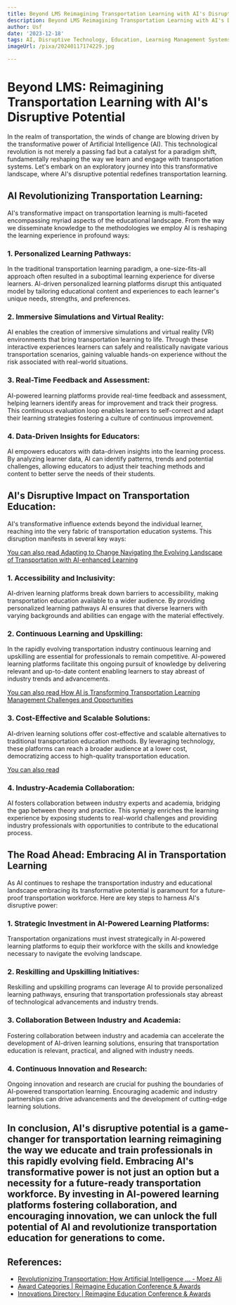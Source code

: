```yaml
---
title: Beyond LMS Reimagining Transportation Learning with AI's Disruptive Potential
description: Beyond LMS Reimagining Transportation Learning with AI's Disruptive Potential
author: Usf
date: '2023-12-18'
tags: AI, Disruptive Technology, Education, Learning Management Systems, Transportation
imageUrl: /pixa/20240117174229.jpg

---
```

# Beyond LMS:  Reimagining Transportation  Learning with AI's Disruptive Potential

In the realm of transportation, the winds  of change are blowing driven by the transformative power of  Artificial Intelligence (AI). This  technological revolution is not  merely  a passing fad but a catalyst for a paradigm shift, fundamentally reshaping the way we learn and engage with transportation systems. Let's embark on an  exploratory journey into this transformative landscape, where AI's disruptive potential  redefines transportation learning.

## AI Revolutionizing Transportation  Learning:

AI's transformative impact on transportation learning is multi-faceted encompassing myriad aspects  of the educational landscape. From the way  we disseminate knowledge to the methodologies we employ AI is reshaping the learning experience in profound ways:

### 1. Personalized Learning  Pathways:

In  the traditional transportation learning paradigm, a one-size-fits-all approach often resulted in a  suboptimal learning experience for  diverse  learners.  AI-driven personalized learning platforms disrupt this antiquated model by tailoring educational content and experiences to each learner's  unique needs, strengths, and preferences.

### 2.  Immersive Simulations and Virtual Reality:

AI enables the creation of  immersive simulations and virtual reality (VR) environments that bring transportation learning to life. Through these interactive experiences learners can safely and realistically navigate various transportation scenarios,  gaining valuable hands-on experience without the  risk associated with real-world situations.

### 3. Real-Time Feedback and Assessment:

AI-powered learning platforms provide real-time feedback and assessment,  helping learners identify areas for improvement and track their progress. This continuous evaluation  loop enables learners to self-correct and adapt their learning  strategies fostering a culture of continuous improvement.

### 4. Data-Driven  Insights for Educators:

AI  empowers educators with data-driven insights into  the  learning process. By analyzing learner data, AI can identify patterns, trends and potential challenges, allowing educators to  adjust their teaching methods and content to better serve the needs of their students.

## AI's Disruptive Impact on Transportation Education:

AI's transformative influence extends beyond  the individual learner, reaching into the very fabric of transportation education systems. This disruption manifests in several key  ways:

[You can also read Adapting to Change Navigating the Evolving Landscape of  Transportation with AI-enhanced Learning](Adapting%20to%20Change%20Navigating%20the%20Evolving%20Landscape%20of%20Transportation%20with%20AI-enhanced%20Learning)


### 1. Accessibility and Inclusivity:

AI-driven learning platforms break down barriers to accessibility, making transportation education available to a wider audience. By providing personalized learning pathways AI ensures that diverse learners with varying  backgrounds and abilities can engage with the material effectively.

### 2.  Continuous Learning and  Upskilling:

In the  rapidly evolving  transportation industry continuous learning and upskilling are essential for professionals to remain  competitive. AI-powered learning platforms  facilitate this ongoing  pursuit of knowledge by delivering  relevant and up-to-date content enabling  learners to stay abreast of industry trends and advancements.

[You can also read How AI is Transforming Transportation Learning Management Challenges and Opportunities](How%20AI%20is%20Transforming%20Transportation%20Learning%20Management%20Challenges%20and%20Opportunities)


### 3. Cost-Effective and Scalable Solutions:

AI-driven learning solutions offer cost-effective and scalable alternatives to traditional  transportation education methods. By leveraging technology, these platforms can  reach a broader audience at a  lower cost, democratizing access to high-quality transportation education.

[You can also  read  ]()


### 4. Industry-Academia Collaboration:

AI fosters collaboration between industry experts and academia, bridging the gap between theory and practice. This synergy  enriches the  learning experience  by exposing students to real-world challenges and providing industry professionals with opportunities  to contribute to the  educational process.

## The Road Ahead: Embracing AI in Transportation Learning

As AI continues to reshape the  transportation industry and educational  landscape embracing its transformative potential is paramount for a future-proof transportation workforce. Here are key steps  to harness AI's disruptive power:

### 1. Strategic Investment in AI-Powered  Learning Platforms:

Transportation organizations must invest strategically in AI-powered learning platforms to  equip their workforce with the skills and knowledge necessary to navigate the evolving landscape.

### 2. Reskilling and Upskilling Initiatives:

Reskilling and upskilling programs can leverage AI to provide personalized learning pathways, ensuring that transportation  professionals stay abreast of technological advancements and industry trends.

### 3.  Collaboration Between Industry and Academia:

Fostering collaboration  between industry and academia can accelerate the development of AI-driven learning solutions, ensuring that transportation education  is relevant, practical,  and  aligned with  industry needs.

### 4. Continuous Innovation and Research:

Ongoing  innovation  and research are crucial for pushing the boundaries of AI-powered transportation learning. Encouraging academic and industry partnerships can drive advancements and the development of cutting-edge learning solutions.

## In conclusion, AI's disruptive potential  is a game-changer for transportation learning reimagining  the way we educate and train professionals in this  rapidly evolving field. Embracing AI's transformative power is not just an option but a necessity for a future-ready transportation workforce. By investing  in AI-powered learning platforms fostering collaboration, and encouraging innovation, we can unlock the full potential of AI and revolutionize  transportation education for generations to come.

## References:
- [Revolutionizing Transportation: How Artificial Intelligence ... - Moez Ali](https://moez-62905.medium.com/revolutionizing-transportation-how-artificial-intelligence-is-disrupting-the-industry-4e4f913789b5)
- [Award Categories | Reimagine Education Conference & Awards](https://www.reimagine-education.com/award-categories-2023/)
- [Innovations Directory | Reimagine Education Conference & Awards](https://www.reimagine-education.com/innovations-directory-2020_2021/)
